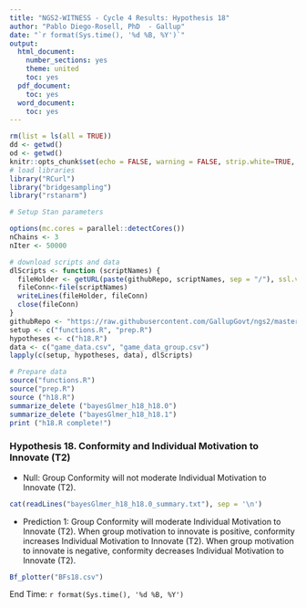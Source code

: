 ---
title: "NGS2-WITNESS - Cycle 4 Results: Hypothesis 18"
author: "Pablo Diego-Rosell, PhD  - Gallup"
date: "`r format(Sys.time(), '%d %B, %Y')`"
output:
  html_document:
    number_sections: yes
    theme: united
    toc: yes
  pdf_document:
    toc: yes
  word_document:
    toc: yes
---

```{r setup, include=FALSE}
rm(list = ls(all = TRUE))
dd <- getwd()
od <- getwd()
knitr::opts_chunk$set(echo = FALSE, warning = FALSE, strip.white=TRUE, tidy=TRUE)
# load libraries
library("RCurl")
library("bridgesampling")
library("rstanarm")

# Setup Stan parameters

options(mc.cores = parallel::detectCores())
nChains <- 3
nIter <- 50000

# download scripts and data
dlScripts <- function (scriptNames) {
  fileHolder <- getURL(paste(githubRepo, scriptNames, sep = "/"), ssl.verifypeer = FALSE)
  fileConn<-file(scriptNames)
  writeLines(fileHolder, fileConn)
  close(fileConn)
}
githubRepo <- "https://raw.githubusercontent.com/GallupGovt/ngs2/master/cycle4/Boomtown/Analysis"
setup <- c("functions.R", "prep.R")
hypotheses <- c("h18.R")
data <- c("game_data.csv", "game_data_group.csv")
lapply(c(setup, hypotheses, data), dlScripts)

# Prepare data
source("functions.R")
source("prep.R")
source ("h18.R")
summarize_delete ("bayesGlmer_h18_h18.0")
summarize_delete ("bayesGlmer_h18_h18.1")
print ("h18.R complete!")
```

### Hypothesis 18. Conformity and Individual Motivation to Innovate (T2)

- Null: Group Conformity will not moderate Individual Motivation to Innovate (T2).

```{r comment=''}
cat(readLines("bayesGlmer_h18_h18.0_summary.txt"), sep = '\n')
```
- Prediction 1: Group Conformity will moderate Individual Motivation to Innovate (T2). When group motivation to innovate is positive, conformity increases Individual Motivation to Innovate (T2). When group motivation to innovate is negative, conformity decreases Individual Motivation to Innovate (T2).

```{r, fig.hold='hold', out.width = "50%"}
Bf_plotter("BFs18.csv")
```

End Time: `r format(Sys.time(), '%d %B, %Y')`

<br />
<br />
<br />